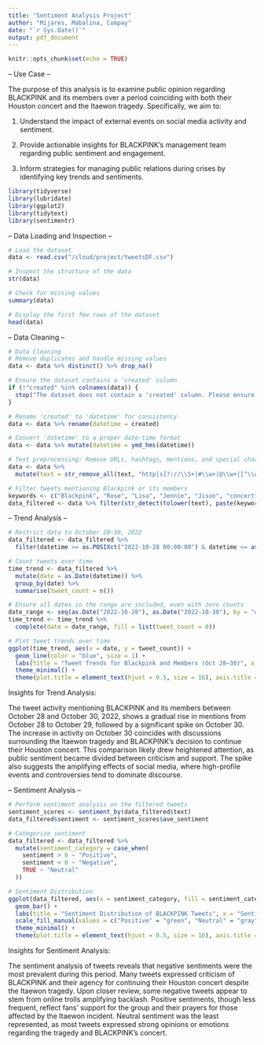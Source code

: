 ```yaml
---
title: "Sentiment Analysis Project"
author: "Mijares, Mabalina, Compay"
date: "`r Sys.Date()`"
output: pdf_document
---
```


```r
knitr::opts_chunk$set(echo = TRUE)
```

-- Use Case --

The purpose of this analysis is to examine public opinion regarding BLACKPINK and its members over a period coinciding with both their Houston concert and the Itaewon tragedy. Specifically, we aim to:

1. Understand the impact of external events on social media activity and sentiment.

2. Provide actionable insights for BLACKPINK's management team regarding public sentiment and engagement.

3. Inform strategies for managing public relations during crises by identifying key trends and sentiments.

```r
library(tidyverse)
library(lubridate)
library(ggplot2)
library(tidytext)
library(sentimentr)
```
-- Data Loading and Inspection --
```r
# Load the dataset
data <- read.csv("/cloud/project/tweetsDF.csv")

# Inspect the structure of the data
str(data)

# Check for missing values
summary(data)

# Display the first few rows of the dataset
head(data)
```
-- Data Cleaning --

```r
# Data Cleaning
# Remove duplicates and handle missing values
data <- data %>% distinct() %>% drop_na()

# Ensure the dataset contains a 'created' column
if (!"created" %in% colnames(data)) {
  stop("The dataset does not contain a 'created' column. Please ensure the dataset includes a timestamp column for analysis.")
}

# Rename 'created' to 'datetime' for consistency
data <- data %>% rename(datetime = created)

# Convert 'datetime' to a proper date-time format
data <- data %>% mutate(datetime = ymd_hms(datetime))

# Text preprocessing: Remove URLs, hashtags, mentions, and special characters
data <- data %>% 
  mutate(text = str_remove_all(text, "http[s]?://\\S+|#\\w+|@\\w+|[^\\w\\s]"))

# Filter tweets mentioning Blackpink or its members
keywords <- c("Blackpink", "Rose", "Lisa", "Jennie", "Jisoo", "concert")
data_filtered <- data %>% filter(str_detect(tolower(text), paste(keywords, collapse = "|")))
```

-- Trend Analysis --

```r
# Restrict data to October 28–30, 2022
data_filtered <- data_filtered %>% 
  filter(datetime >= as.POSIXct("2022-10-28 00:00:00") & datetime <= as.POSIXct("2022-10-30 23:59:59"))

# Count tweets over time
time_trend <- data_filtered %>% 
  mutate(date = as.Date(datetime)) %>% 
  group_by(date) %>% 
  summarise(tweet_count = n())

# Ensure all dates in the range are included, even with zero counts
date_range <- seq(as.Date("2022-10-28"), as.Date("2022-10-30"), by = "day")
time_trend <- time_trend %>% 
  complete(date = date_range, fill = list(tweet_count = 0))

# Plot tweet trends over time
ggplot(time_trend, aes(x = date, y = tweet_count)) + 
  geom_line(color = "blue", size = 1) + 
  labs(title = "Tweet Trends for Blackpink and Members (Oct 28–30)", x = "Date", y = "Number of Tweets") + 
  theme_minimal() + 
  theme(plot.title = element_text(hjust = 0.5, size = 16), axis.title = element_text(size = 12))

```
Insights for Trend Analysis:

The tweet activity mentioning BLACKPINK and its members between October 28 and October 30, 2022, shows a gradual rise in mentions from October 28 to October 29, followed by a significant spike on October 30. The increase in activity on October 30 coincides with discussions surrounding the Itaewon tragedy and BLACKPINK's decision to continue their Houston concert. This comparison likely drew heightened attention, as public sentiment became divided between criticism and support. The spike also suggests the amplifying effects of social media, where high-profile events and controversies tend to dominate discourse.

-- Sentiment Analysis --

```r
# Perform sentiment analysis on the filtered tweets
sentiment_scores <- sentiment_by(data_filtered$text)
data_filtered$sentiment <- sentiment_scores$ave_sentiment

# Categorize sentiment
data_filtered <- data_filtered %>% 
  mutate(sentiment_category = case_when(
    sentiment > 0 ~ "Positive",
    sentiment < 0 ~ "Negative",
    TRUE ~ "Neutral"
  ))

# Sentiment Distribution
ggplot(data_filtered, aes(x = sentiment_category, fill = sentiment_category)) + 
  geom_bar() + 
  labs(title = "Sentiment Distribution of BLACKPINK Tweets", x = "Sentiment", y = "Count") + 
  scale_fill_manual(values = c("Positive" = "green", "Neutral" = "gray", "Negative" = "red")) + 
  theme_minimal() + 
  theme(plot.title = element_text(hjust = 0.5, size = 16), axis.title = element_text(size = 12))


```
Insights for Sentiment Analysis:

The sentiment analysis of tweets reveals that negative sentiments were the most prevalent during this period. Many tweets expressed criticism of BLACKPINK and their agency for continuing their Houston concert despite the Itaewon tragedy. Upon closer review, some negative tweets appear to stem from online trolls amplifying backlash. Positive sentiments, though less frequent, reflect fans’ support for the group and their prayers for those affected by the Itaewon incident. Neutral sentiment was the least represented, as most tweets expressed strong opinions or emotions regarding the tragedy and BLACKPINK's concert.

